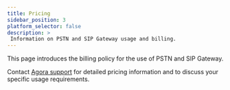 ```yaml
---
title: Pricing
sidebar_position: 3
platform_selector: false
description: >
 Information on PSTN and SIP Gateway usage and billing.
---
```



This page introduces the billing policy for the use of <Vg k="COMPANY"/> PSTN and SIP Gateway.

Contact [Agora support](mailto:support@agora.io) for detailed pricing information and to discuss your specific usage requirements.
